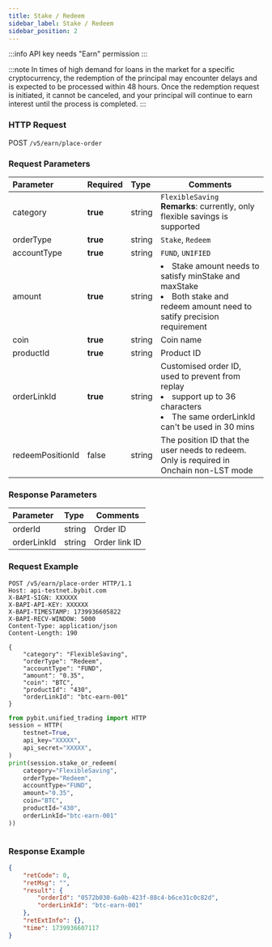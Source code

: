 ```yaml
---
title: Stake / Redeem
sidebar_label: Stake / Redeem
sidebar_position: 2
---
```

:::info
API key needs "Earn" permission
:::

:::note
In times of high demand for loans in the market for a specific cryptocurrency, the redemption of the principal 
may encounter delays and is expected to be processed within 48 hours. Once the redemption request is initiated, 
it cannot be canceled, and your principal will continue to earn interest until the process is completed.
:::

### HTTP Request
POST `/v5/earn/place-order`

### Request Parameters
| Parameter | Required | Type | Comments|
|:----- |:-------|:-----|------ |
|category |**true**| string |`FlexibleSaving`<br/>**Remarks**: currently, only flexible savings is supported|
|orderType |**true**| string |`Stake`, `Redeem`|
|accountType |**true**| string |`FUND`, `UNIFIED`|
|amount |**true**| string |<li>Stake amount needs to satisfy minStake and maxStake</li><li>Both stake and redeem amount need to satify precision requirement</li>|
|coin |**true**| string |Coin name|
|productId |**true**| string |Product ID|
|orderLinkId |**true**| string |Customised order ID, used to prevent from replay<li>support up to 36 characters</li><li>The same orderLinkId can't be used in 30 mins</li>|
|redeemPositionId|false| string |The position ID that the user needs to redeem. Only is required in Onchain non-LST mode|

### Response Parameters
| Parameter | Type | Comments|
|:----- |:-----|----- |
|orderId|string|Order ID|
|orderLinkId|string |Order link ID|

### Request Example

<Tabs groupId="programming-languages">
<TabItem value="http" label="HTTP">

```http
POST /v5/earn/place-order HTTP/1.1
Host: api-testnet.bybit.com
X-BAPI-SIGN: XXXXXX
X-BAPI-API-KEY: XXXXXX
X-BAPI-TIMESTAMP: 1739936605822
X-BAPI-RECV-WINDOW: 5000
Content-Type: application/json
Content-Length: 190

{
    "category": "FlexibleSaving",
    "orderType": "Redeem",
    "accountType": "FUND",
    "amount": "0.35",
    "coin": "BTC",
    "productId": "430",
    "orderLinkId": "btc-earn-001"
}
```

</TabItem>
<TabItem value="python" label="Python">

```python
from pybit.unified_trading import HTTP
session = HTTP(
    testnet=True,
    api_key="XXXXX",
    api_secret="XXXXX",
)
print(session.stake_or_redeem(
    category="FlexibleSaving",
    orderType="Redeem",
    accountType="FUND",
    amount="0.35",
    coin="BTC",
    productId="430",
    orderLinkId="btc-earn-001"
))
```

</TabItem>

<TabItem value="Node" label="Node.js">

```n4js

```

</TabItem>
</Tabs>

### Response Example

```json
{
    "retCode": 0,
    "retMsg": "",
    "result": {
        "orderId": "0572b030-6a0b-423f-88c4-b6ce31c0c82d",
        "orderLinkId": "btc-earn-001"
    },
    "retExtInfo": {},
    "time": 1739936607117
}
```
